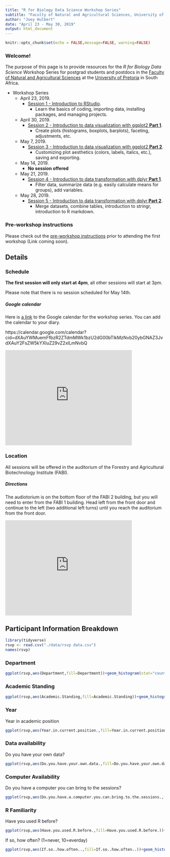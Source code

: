 ```yaml
---
title: "R for Biology Data Science Workshop Series"
subtitle: "Faculty of Natural and Agricultural Sciences, University of Pretoria"
author: "Joey Hulbert"
date: "April 23 - May 30, 2019"
output: html_document
---
```


```r
knitr::opts_chunk$set(echo = FALSE,message=FALSE, warning=FALSE)
```

### Welcome! 

The purpose of this page is to provide resources for the *R for Biology Data Science* Workshop Series for postgrad students and postdocs in the [Faculty of Natural and Agricultural Sciences](https://www.up.ac.za/faculty-of-natural-agricultural-sciences) at the [University of Pretoria](https://www.up.ac.za/) in South Africa. 

* Workshop Series
    + April 23, 2019. 
        + [Session 1 - Introduction to RStudio](http://jmhulbert.github.io/r/bio/s1).
            + Learn the basics of coding, importing data, installing packages, and managing projects.
    + April 30, 2019. 
        + [Session 2 - Introduction to data visualization with ggplot2 **Part 1**](http://jmhulbert.github.io/r/bio/s2).
            + Create plots (histograms, boxplots, barplots), faceting, adjustments, etc.
    + May 7, 2019. 
        + [Session 3 - Introduction to data visualization with ggplot2 **Part 2**](http://jmhulbert.github.io/r/bio/s3).
            + Customizing plot aesthetics (colors, labels, italics, etc.), saving and exporting.
    + May 14, 2019.
        + **No session offered**
    + May 21, 2019. 
        + [Session 4 - Introduction to data transformation with dplyr **Part 1**](http://jmhulbert.github.io/r/bio/s4).
            + Filter data, summarize data (e.g. easily calculate means for groups), add variables. 
    + May 28, 2019. 
        + [Session 5 - Introduction to data transformation with dplyr **Part 2**](http://jmhulbert.github.io/r/bio/s5).
            + Merge datasets, combine tables, introduction to stringr, introduction to R markdown. 


### Pre-workshop instructions           

Please check out the [pre-workshop instructions](http://jmhulbert.github.io/r/bio/pre) prior to attending the first workshop (Link coming soon).


## Details {.tabset .tabset-fade}

### Schedule

**The first session will only start at 4pm**, all other sessions will start at 3pm. 

Please note that there is no session scheduled for May 14th. 

##### Google calendar

Here is [a link](https://calendar.google.com/calendar?cid=dXAuYWMuemFfbzR2ZTdmMWk1bzU2dG00bTlkMzNvb20ybGNAZ3JvdXAuY2FsZW5kYXIuZ29vZ2xlLmNvbQ) to the Google calendar for the workshop series. You can add the calendar to your diary. 

https://calendar.google.com/calendar?cid=dXAuYWMuemFfbzR2ZTdmMWk1bzU2dG00bTlkMzNvb20ybGNAZ3JvdXAuY2FsZW5kYXIuZ29vZ2xlLmNvbQ

<iframe src="https://calendar.google.com/calendar/embed?showPrint=0&amp;showTabs=0&amp;showCalendars=0&amp;showTz=0&amp;height=300&amp;wkst=2&amp;bgcolor=%23FFFFFF&amp;src=up.ac.za_o4ve7f1i5o56tm4m9d33oom2lc%40group.calendar.google.com&amp;color=%230D7813&amp;ctz=Africa%2FJohannesburg" style="border-width:0" width="400" height="300" frameborder="0" scrolling="no"></iframe>

### Location

All sessions will be offered in the auditorium of the Forestry and Agricultural Biotechnology Institute (FABI).

##### Directions 
The audiotorium is on the bottom floor of the FABI 2 building, but you will need to enter from the FABI 1 building. Head left from the front door and continue to the left (two additional left turns) until you reach the auditorium from the front door. 

<iframe src="https://www.google.com/maps/embed?pb=!1m18!1m12!1m3!1d3593.4428579872397!2d28.233133715020852!3d-25.75593198363941!2m3!1f0!2f0!3f0!3m2!1i1024!2i768!4f13.1!3m3!1m2!1s0x1e9561bb6399433b%3A0x53cd0dfb3f8fa93b!2sForestry+and+Agricultural+Biotechnology+Institute!5e0!3m2!1sen!2sza!4v1555584912565!5m2!1sen!2sza" width="400" height="300" frameborder="0" style="border:0" allowfullscreen></iframe>

##

## Participant Information Breakdown {.tabset .tabset-fade}

```r
library(tidyverse)
rsvp <- read.csv("./data/rsvp data.csv")
names(rsvp)
```

### Department

```r
ggplot(rsvp,aes(Department,fill=Department))+geom_histogram(stat="count")+coord_flip()+guides(fill="none")+theme_bw() +labs(y="Number of Participants")
```

### Academic Standing

```r
ggplot(rsvp,aes(Academic.Standing,fill=Academic.Standing))+geom_histogram(stat="count")+coord_flip()+guides(fill="none")+theme_bw()+labs(y="Number of Participants")
```

### Year

Year in academic position

```r
ggplot(rsvp,aes(Year.in.current.position.,fill=Year.in.current.position.))+geom_histogram(stat="count")+coord_flip()+guides(fill="none")+theme_bw()+labs(y="Number of Participants")
```

### Data availability

Do you have your own data? 

```r
ggplot(rsvp,aes(Do.you.have.your.own.data.,fill=Do.you.have.your.own.data.))+geom_histogram(stat="count")+coord_flip()+guides(fill="none")+theme_bw()+labs(y="Number of Participants")
```

### Computer Availability

Do you have a computer you can bring to the sessions?

```r
ggplot(rsvp,aes(Do.you.have.a.computer.you.can.bring.to.the.sessions.,fill=Do.you.have.a.computer.you.can.bring.to.the.sessions.))+geom_histogram(stat="count")+coord_flip()+guides(fill="none")+theme_bw()+labs(y="Number of Participants")
```

### R Familiarity

Have you used R before?

```r
ggplot(rsvp,aes(Have.you.used.R.before.,fill=Have.you.used.R.before.))+geom_histogram(stat="count")+coord_flip()+guides(fill="none")+theme_bw()+labs(y="Number of Participants")
```

If so, how often? (1=never, 10=everday)

```r
ggplot(rsvp,aes(If.so..how.often..,fill=If.so..how.often..))+geom_histogram(stat="count")+guides(fill="none")+theme_bw()+labs(y="Number of Participants")
```

## 

